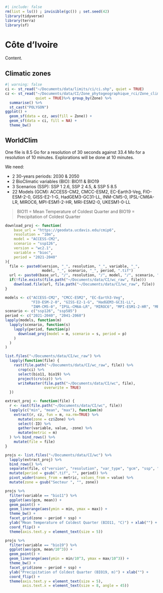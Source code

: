 ```r
#| include: false
rm(list = ls()) ; invisible(gc()) ; set.seed(42)
library(tidyverse)
library(terra)
library(sf)
```

# Côte d'Ivoire

Content.

## Climatic zones

```r
#| warning: false
ci <- st_read("~/Documents/data/limits/ci/ci.shp", quiet = TRUE)
cz <- st_read("~/Documents/data/CI/Zone_phytogeographique_rci/Zone_climatique.shp", 
              quiet = TRUE)%>% group_by(Zone) %>% 
  summarise() %>% 
  st_cast("POLYGON")
ggplot() +
  geom_sf(data = cz, aes(fill = Zone)) +
  geom_sf(data = ci, fill = NA) +
  theme_bw()
```

## WorldClim

One file is 8.5 Go for a resolution of 30 seconds against 33.4 Mo for a resolution of 10 minutes. Explorations will be done at 10 minutes.

We need:

-   2 30-years periods: 2030 & 2050
-   2 BioClimatic variables (BIO): BIO11 & BIO19
-   3 Scenarios (SSP): SSP 1 2.6, SSP 2 4.5, & SSP 5 8.5
-   22 Models (GCM): ACCESS-CM2, CMCC-ESM2, EC-Earth3-Veg, FIO-ESM-2-0, GISS-E2-1-G, HadGEM3-GC31-LL, INM-CM5-0, IPSL-CM6A-LR, MIROC6, MPI-ESM1-2-HR, MRI-ESM2-0, UKESM1-0-LL

> BIO11 = Mean Temperature of Coldest Quarter and BIO19 = Precipitation of Coldest Quarter

```r
download_proj <- function(
    base_url = "https://geodata.ucdavis.edu/cmip6",
    resolution = "10m",
    model = "ACCESS-CM2",
    scenario = "ssp126",
    version = "wc2.1",
    variable = "bioc",
    period = "2021-2040"
){
  file <- paste0(version, "_", resolution, "_", variable, "_",
                 model, "_", scenario, "_", period, ".tif")
  url <- paste0(base_url, "/", resolution, "/", model, "/", scenario, "/", file)
  if(!file.exists(file.path("~/Documents/data/CI/wc_raw", file)))
    download.file(url, file.path("~/Documents/data/CI/wc_raw", file))
}

models <- c("ACCESS-CM2", "CMCC-ESM2", "EC-Earth3-Veg", 
            "FIO-ESM-2-0", "GISS-E2-1-G", "HadGEM3-GC31-LL",
            "INM-CM5-0", "IPSL-CM6A-LR", "MIROC6", "MPI-ESM1-2-HR", "MRI-ESM2-0", "UKESM1-0-LL")
scenario <- c("ssp126", "ssp585")
period <- c("2021-2040", "2041-2060")
lapply(models, function(m) 
  lapply(scenario, function(s)
    lapply(period, function(p)
      download_proj(model = m, scenario = s, period = p)
    )
  )
)

list.files("~/Documents/data/CI/wc_raw") %>% 
  lapply(function(file) {
    rast(file.path("~/Documents/data/CI/wc_raw", file)) %>% 
      crop(ci) %>% 
      select(bio11, bio19) %>% 
      project(crs(cz)) %>% 
      writeRaster(file.path("~/Documents/data/CI/wc", file),
                  overwrite = TRUE)
  })
```

```r
extract_proj <- function(file) {
  r <- rast(file.path("~/Documents/data/CI/wc", file))
  lapply(c("min", "mean", "max"), function(m)
    extract(r, cz, fun = m, na.rm=TRUE) %>% 
      mutate(zone = cz$Zone) %>% 
      select(-ID) %>% 
      gather(variable, value, -zone) %>% 
      mutate(metric = m)
  ) %>% bind_rows() %>% 
    mutate(file = file)
}

projs <- list.files("~/Documents/data/CI/wc") %>% 
  lapply(extract_proj) %>% 
  bind_rows() %>% 
  separate(file, c("version", "resolution", "var_type", "gcm", "ssp", "period"), "_") %>% 
  mutate(period = gsub(".tif", "", period)) %>% 
  pivot_wider(names_from = metric, values_from = value) %>% 
  mutate(zone = gsub("Secteur ", "", zone))
```

```r
projs %>% 
  filter(variable == "bio11") %>% 
  ggplot(aes(gcm, mean)) +
  geom_point() +
  geom_linerange(aes(ymin = min, ymax = max)) +
  theme_bw() +
  facet_grid(zone ~ period + ssp) +
  ylab("Mean Temperature of Coldest Quarter (BIO11, °C)") + xlab("") +
  coord_flip() +
  theme(axis.text.y = element_text(size = 5))
```

```r
projs %>% 
  filter(variable == "bio19") %>% 
  ggplot(aes(gcm, mean/10^3)) +
  geom_point() +
  geom_linerange(aes(ymin = min/10^3, ymax = max/10^3)) +
  theme_bw() +
  facet_grid(zone ~ period + ssp) +
  ylab("Precipitation of Coldest Quarter (BIO19, m)") + xlab("") +
  coord_flip() +
  theme(axis.text.y = element_text(size = 5), 
        axis.text.x = element_text(size = 8, angle = 45))
```
